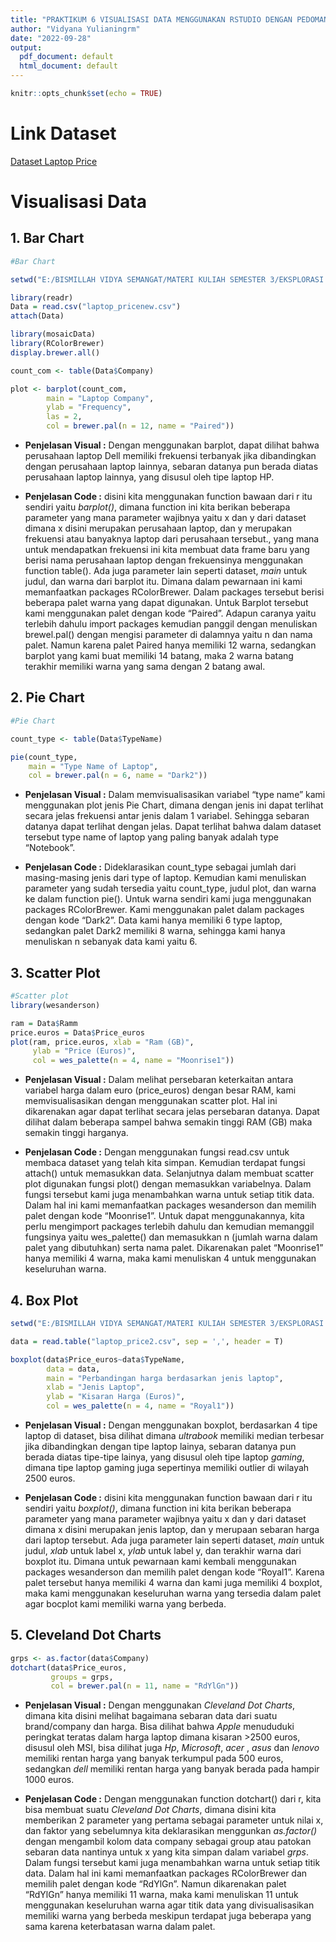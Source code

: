 ---
title: "PRAKTIKUM 6 VISUALISASI DATA MENGGUNAKAN RSTUDIO DENGAN PEDOMAN PENGGUNAAN WARNA"
author: "Vidyana Yulianingrm"
date: "2022-09-28"
output:
  pdf_document: default
  html_document: default
---

```{r setup, include=FALSE}
knitr::opts_chunk$set(echo = TRUE)
```

# Link Dataset

[Dataset Laptop Price](https://www.kaggle.com/datasets/muhammetvarl/laptop-price)

# Visualisasi Data

## 1. Bar Chart

```{r}
#Bar Chart

setwd("E:/BISMILLAH VIDYA SEMANGAT/MATERI KULIAH SEMESTER 3/EKSPLORASI DAN VISUALISASI DATA/LAPORAN PRAKTIKUM/Dataset Praktikum 4")

library(readr)
Data = read.csv("laptop_pricenew.csv")
attach(Data)

library(mosaicData)
library(RColorBrewer)
display.brewer.all()

count_com <- table(Data$Company)

plot <- barplot(count_com,
        main = "Laptop Company",
        ylab = "Frequency",
        las = 2,
        col = brewer.pal(n = 12, name = "Paired"))
```

-   **Penjelasan Visual :** Dengan menggunakan barplot, dapat dilihat bahwa perusahaan laptop Dell memiliki frekuensi terbanyak jika dibandingkan dengan perusahaan laptop lainnya, sebaran datanya pun berada diatas perusahaan laptop lainnya, yang disusul oleh tipe laptop HP.

-   **Penjelasan Code :** disini kita menggunakan function bawaan dari r itu sendiri yaitu *barplot()*, dimana function ini kita berikan beberapa parameter yang mana parameter wajibnya yaitu x dan y dari dataset dimana x disini merupakan perusahaan laptop, dan y merupakan frekuensi atau banyaknya laptop dari perusahaan tersebut., yang mana untuk mendapatkan frekuensi ini kita membuat data frame baru yang berisi nama perusahaan laptop dengan frekuensinya menggunakan function table(). Ada juga parameter lain seperti dataset, *main* untuk judul, dan warna dari barplot itu. Dimana dalam pewarnaan ini kami memanfaatkan packages RColorBrewer. Dalam packages tersebut berisi beberapa palet warna yang dapat digunakan. Untuk Barplot tersebut kami menggunakan palet dengan kode "Paired". Adapun caranya yaitu terlebih dahulu import packages kemudian panggil dengan menuliskan brewel.pal() dengan mengisi parameter di dalamnya yaitu n dan nama palet. Namun karena palet Paired hanya memiliki 12 warna, sedangkan barplot yang kami buat memiliki 14 batang, maka 2 warna batang terakhir memiliki warna yang sama dengan 2 batang awal.

## 2. Pie Chart

```{r}
#Pie Chart

count_type <- table(Data$TypeName)

pie(count_type,
    main = "Type Name of Laptop",
    col = brewer.pal(n = 6, name = "Dark2"))

```

-   **Penjelasan Visual :** Dalam memvisualisasikan variabel "type name" kami menggunakan plot jenis Pie Chart, dimana dengan jenis ini dapat terlihat secara jelas frekuensi antar jenis dalam 1 variabel. Sehingga sebaran datanya dapat terlihat dengan jelas. Dapat terlihat bahwa dalam dataset tersebut type name of laptop yang paling banyak adalah type "Notebook".

-   **Penjelasan Code :** Dideklarasikan count_type sebagai jumlah dari masing-masing jenis dari type of laptop. Kemudian kami menuliskan parameter yang sudah tersedia yaitu count_type, judul plot, dan warna ke dalam function pie(). Untuk warna sendiri kami juga menggunakan packages RColorBrewer. Kami menggunakan palet dalam packages dengan kode "Dark2". Data kami hanya memiliki 6 type laptop, sedangkan palet Dark2 memiliki 8 warna, sehingga kami hanya menuliskan n sebanyak data kami yaitu 6.

## 3. Scatter Plot

```{r}
#Scatter plot
library(wesanderson)

ram = Data$Ramm
price.euros = Data$Price_euros
plot(ram, price.euros, xlab = "Ram (GB)",
     ylab = "Price (Euros)",
     col = wes_palette(n = 4, name = "Moonrise1"))
```

-   **Penjelasan Visual :** Dalam melihat persebaran keterkaitan antara variabel harga dalam euro (price_euros) dengan besar RAM, kami memvisualisasikan dengan menggunakan scatter plot. Hal ini dikarenakan agar dapat terlihat secara jelas persebaran datanya. Dapat dilihat dalam beberapa sampel bahwa semakin tinggi RAM (GB) maka semakin tinggi harganya.

-   **Penjelasan Code :** Dengan menggunakan fungsi read.csv untuk membaca dataset yang telah kita simpan. Kemudian terdapat fungsi attach() untuk memasukkan data. Selanjutnya dalam membuat scatter plot digunakan fungsi plot() dengan memasukkan variabelnya. Dalam fungsi tersebut kami juga menambahkan warna untuk setiap titik data. Dalam hal ini kami memanfaatkan packages wesanderson dan memilih palet dengan kode "Moonrise1". Untuk dapat menggunakannya, kita perlu mengimport packages terlebih dahulu dan kemudian memanggil fungsinya yaitu wes_palette() dan memasukkan n (jumlah warna dalam palet yang dibutuhkan) serta nama palet. Dikarenakan palet "Moonrise1" hanya memiliki 4 warna, maka kami menuliskan 4 untuk menggunakan keseluruhan warna.

## 4. Box Plot

```{r}
setwd("E:/BISMILLAH VIDYA SEMANGAT/MATERI KULIAH SEMESTER 3/EKSPLORASI DAN VISUALISASI DATA/LAPORAN PRAKTIKUM/Dataset Praktikum 4")

data = read.table("laptop_price2.csv", sep = ',', header = T)

boxplot(data$Price_euros~data$TypeName,
        data = data,
        main = "Perbandingan harga berdasarkan jenis laptop",
        xlab = "Jenis Laptop",
        ylab = "Kisaran Harga (Euros)",
        col = wes_palette(n = 4, name = "Royal1"))
```

-   **Penjelasan Visual :** Dengan menggunakan boxplot, berdasarkan 4 tipe laptop di dataset, bisa dilihat dimana *ultrabook* memiliki median terbesar jika dibandingkan dengan tipe laptop lainya, sebaran datanya pun berada diatas tipe-tipe lainya, yang disusul oleh tipe laptop *gaming*, dimana tipe laptop gaming juga sepertinya memiliki outlier di wilayah 2500 euros.

-   **Penjelasan Code :** disini kita menggunakan function bawaan dari r itu sendiri yaitu *boxplot()*, dimana function ini kita berikan beberapa parameter yang mana parameter wajibnya yaitu x dan y dari dataset dimana x disini merupakan jenis laptop, dan y merupaan sebaran harga dari laptop tersebut. Ada juga parameter lain seperti dataset, *main* untuk judul, *xlab* untuk label x, *ylab* untuk label y, dan terakhir warna dari boxplot itu. Dimana untuk pewarnaan kami kembali menggunakan packages wesanderson dan memilih palet dengan kode "Royal1". Karena palet tersebut hanya memiliki 4 warna dan kami juga memiliki 4 boxplot, maka kami menggunakan keseluruhan warna yang tersedia dalam palet agar bocplot kami memiliki warna yang berbeda.

## 5. Cleveland Dot Charts

```{r}

grps <- as.factor(data$Company)
dotchart(data$Price_euros,
         groups = grps,
         col = brewer.pal(n = 11, name = "RdYlGn"))
```

-   **Penjelasan Visual :** Dengan menggunakan *Cleveland Dot Charts*, dimana kita disini melihat bagaimana sebaran data dari suatu brand/company dan harga. Bisa dilihat bahwa *Apple* menududuki peringkat teratas dalam harga laptop dimana kisaran \>2500 euros, disusul oleh MSI, bisa dilihat juga *Hp*, *Microsoft*, *acer* , *asus* dan *lenovo* memiliki rentan harga yang banyak terkumpul pada 500 euros, sedangkan *dell* memiliki rentan harga yang banyak berada pada hampir 1000 euros.

-   **Penjelasan Code :** Dengan menggunakan function dotchart() dari r, kita bisa membuat suatu *Cleveland Dot Charts*, dimana disini kita memberikan 2 parameter yang pertama sebagai parameter untuk nilai x, dan faktor yang sebelumnya kita deklarasikan menggunkan *as.factor()* dengan mengambil kolom data company sebagai group atau patokan sebaran data nantinya untuk x yang kita simpan dalam variabel *grps*. Dalam fungsi tersebut kami juga menambahkan warna untuk setiap titik data. Dalam hal ini kami memanfaatkan packages RColorBrewer dan memilih palet dengan kode "RdYlGn". Namun dikarenakan palet "RdYlGn" hanya memiliki 11 warna, maka kami menuliskan 11 untuk menggunakan keseluruhan warna agar titik data yang divisualisasikan memiliki warna yang berbeda meskipun terdapat juga beberapa yang sama karena keterbatasan warna dalam palet.
